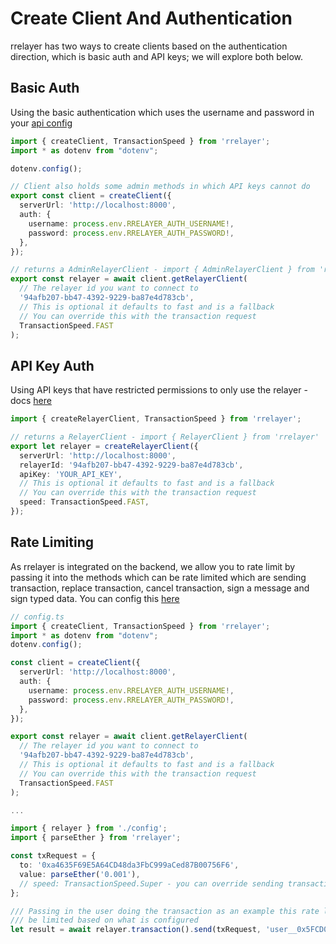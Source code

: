 # Create Client And Authentication

rrelayer has two ways to create clients based on the authentication direction, which is basic auth and API keys;
we will explore both below.

## Basic Auth

Using the basic authentication which uses the username and password in your [api config](/config/api-config)

```ts
import { createClient, TransactionSpeed } from 'rrelayer';
import * as dotenv from "dotenv";

dotenv.config();

// Client also holds some admin methods in which API keys cannot do
export const client = createClient({
  serverUrl: 'http://localhost:8000',
  auth: {
    username: process.env.RRELAYER_AUTH_USERNAME!,
    password: process.env.RRELAYER_AUTH_PASSWORD!,
  },
});

// returns a AdminRelayerClient - import { AdminRelayerClient } from 'rrelayer'
export const relayer = await client.getRelayerClient(
  // The relayer id you want to connect to
  '94afb207-bb47-4392-9229-ba87e4d783cb',
  // This is optional it defaults to fast and is a fallback
  // You can override this with the transaction request
  TransactionSpeed.FAST
);
```

## API Key Auth

Using API keys that have restricted permissions to only use the relayer - docs [here](config/networks/api-keys)

```ts
import { createRelayerClient, TransactionSpeed } from 'rrelayer';

// returns a RelayerClient - import { RelayerClient } from 'rrelayer'
export let relayer = createRelayerClient({
  serverUrl: 'http://localhost:8000',
  relayerId: '94afb207-bb47-4392-9229-ba87e4d783cb',
  apiKey: 'YOUR_API_KEY',
  // This is optional it defaults to fast and is a fallback
  // You can override this with the transaction request
  speed: TransactionSpeed.FAST,
});
```

## Rate Limiting

As rrelayer is integrated on the backend, we allow you to rate limit by passing it into the methods which
can be rate limited which are sending transaction, replace transaction, cancel transaction, sign a message and sign typed data.
You can config this [here](/config/rate-limits)

```ts
// config.ts
import { createClient, TransactionSpeed } from 'rrelayer';
import * as dotenv from "dotenv";
dotenv.config();

const client = createClient({
  serverUrl: 'http://localhost:8000',
  auth: {
    username: process.env.RRELAYER_AUTH_USERNAME!,
    password: process.env.RRELAYER_AUTH_PASSWORD!,
  },
});

export const relayer = await client.getRelayerClient(
  // The relayer id you want to connect to
  '94afb207-bb47-4392-9229-ba87e4d783cb',
  // This is optional it defaults to fast and is a fallback
  // You can override this with the transaction request
  TransactionSpeed.FAST
);

...

import { relayer } from './config';
import { parseEther } from 'rrelayer';

const txRequest = {
  to: '0xa4635F69E5A64CD48da3FbC999aCed87B00756F6',
  value: parseEther('0.001'),
  // speed: TransactionSpeed.Super - you can override sending transactions speed like this
};

/// Passing in the user doing the transaction as an example this rate limit key will
/// be limited based on what is configured
let result = await relayer.transaction().send(txRequest, 'user__0x5FCD072a0BD58B6fa413031582E450FE724dba6D');
```
